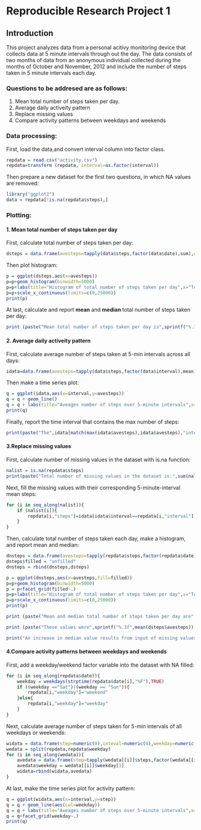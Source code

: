 Reproducible Research Project 1
========================================================
## Introduction
This project analyzes data from a personal acitivy monitoring device that collects data at 5 minute intervals through out the day. The data consists of two months of data from an anonymous individual collected during the months of October and November, 2012 and include the number of steps taken in 5 minute intervals each day.

### Questions to be addresed are as follows:
1. Mean total number of steps taken per day.
2. Average daily activeity pattern
3. Replace missing values
4. Compare activity patterns between weekdays and weekends

### Data processing:

First, load the data,and  convert interval column into factor class.
```r
repdata = read.csv("activity.csv")
repdata=transform (repdata, interval=as.factor(interval))
```

Then prepare a new dataset for the first two questions, in which NA values are removed:
```r
library("ggplot2")
data = repdata[!is.na(repdata$steps),]
```

### Plotting:
#### 1. Mean total number of steps taken per day
First, calculate total number of steps taken per day:
```r
dsteps = data.frame(avesteps=tapply(data$steps,factor(data$date),sum),date=levels(factor(data$date)))
```

Then plot histogram:
```r
p = ggplot(dsteps,aes(x=avesteps))
p=p+geom_histogram(binwidth=5000)
p=p+labs(title="Histogram of total number of steps taken per day",x="Total number of steps taken per day",y="Count")
p=p+scale_x_continuous(limits=c(0,25000))
print(p)
```

At last, calculate and report **mean** and **median** total number of steps taken per day:
```r
print (paste("Mean total number of steps taken per day is",sprintf("%.3f",mean(dsteps$avesteps)),"and median is",median(dsteps$avesteps)))
```

#### 2. Average daily activeity pattern 
First, calculate average number of steps taken at 5-min intervals across all days:
```r
idata=data.frame(avesteps=tapply(data$steps,factor(data$interval),mean),interval=as.integer(levels(factor(data$interval))))
```

Then make a time series plot:
```r
q = ggplot(idata,aes(x=interval,y=avesteps))
q = q + geom_line()
q = q + labs(title="Aveages number of steps over 5-minute intervals",x="5-min Interval",y="Average number of steps")
print(q)
```

Finally, report the time interval that contains the max number of steps:
```r
print(paste("The",idata[match(max(idata$avesteps),idata$avesteps),"interval"],"5-minute time interval contains the max number of steps:",sprintf("%.3f",max(idata$avesteps))))
```

#### 3.Replace missing values
First, calculate number of missing values in the dataset with is.na function:
```r
nalist = is.na(repdata$steps)
print(paste("Total number of missing values in the dataset is:",sum(nalist)))
```

Next, fill the missing values with their corresponding 5-minute-interval mean steps:
```r
for (i in seq_along(nalist)){
    if (nalist[i]){
        repdata[i,"steps"]=idata[idata$interval==repdata[i,"interval"],"avesteps"]
    }
}
```

Then, calculate total number of steps taken each day, make a histogram, and report mean and median:
```r
dnsteps = data.frame(avesteps=tapply(repdata$steps,factor(repdata$date),sum),date=levels(factor(repdata$date)),filled="filled")
dsteps$filled = "unfilled"
dnsteps = rbind(dnsteps,dsteps)

p = ggplot(dnsteps,aes(x=avesteps,fill=filled))
p=p+geom_histogram(binwidth=5000)
p = p+facet_grid(filled~.)
p=p+labs(title="Histogram of total number of steps taken per day",x="Total number of steps taken per day",y="Count")
p=p+scale_x_continuous(limits=c(0,25000))
print(p)

print (paste("Mean and median total number of steps taken per day are",sprintf("%.3f",mean(dnsteps$avesteps)),"and",sprintf("%.3f",median(dnsteps$avesteps)),",respectively"))

print (paste("These values were",sprintf("%.3f",mean(dsteps$avesteps)),"and",median(dsteps$avesteps),",respectively"))

print("An increase in median value results from input of missing values, while mean value does not change.")
```

#### 4.Compare activity patterns between weekdays and weekends
First, add a weekday/weekend factor variable into the dataset with NA filled:
```r
for (i in seq_along(repdata$date)){
    weekday = weekdays(strptime(repdata$date[i],"%F"),TRUE)
    if ((weekday =="Sat")|(weekday == "Sun")){
        repdata[i,"weekday"]="weekend"           
    }else{
        repdata[i,"weekday"]="weekday"
    }
}
```
Next, calculate average number of steps taken for 5-min intervals of all weekdays or weekends:
```r
widata = data.frame(step=numeric(0),inteval=numeric(0),weekday=numeric(0))
wedata = split(repdata,repdata$weekday)
for (i in seq_along(wedata)){
    avedata = data.frame(step=tapply(wedata[[i]]$steps,factor(wedata[[i]]$interval),mean),interval=as.integer(levels(factor(wedata[[i]]$interval))))
    avedata$weekday = wedata[[i]]$weekday[1]
    widata=rbind(widata,avedata)    
}
```

At last, make the time series plot for activity pattern:
```r
q = ggplot(widata,aes(x=interval,y=step))
q = q + geom_line(aes(col=weekday))
q = q + labs(title="Aveages number of steps over 5-minute intervals",x="5-min Interval",y="Average number of steps")
q = q+facet_grid(weekday~.)
print(q)
```